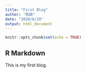 ```yaml
---
title: "First Blog"
author: "陈耕"
date: "2020/6/20"
output: html_document
---
```


```r
knitr::opts_chunk$set(echo = TRUE)
```

## R Markdown

This is my first blog.